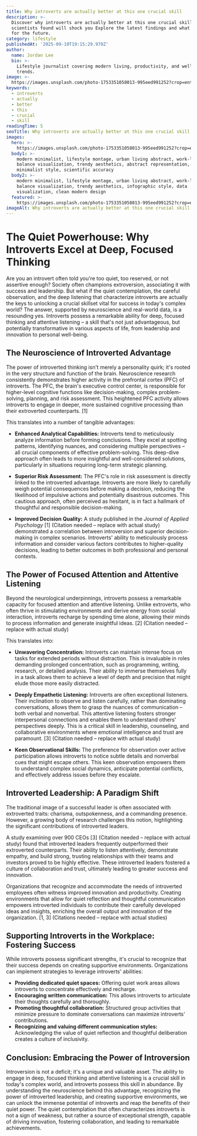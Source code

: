```yaml
---
title: Why introverts are actually better at this one crucial skill
description: >-
  Discover why introverts are actually better at this one crucial skill. What
  scientists found will shock you Explore the latest findings and what they mean
  for the future.
category: lifestyle
publishedAt: '2025-09-10T19:15:29.970Z'
author:
  name: Jordan Lee
  bio: >-
    Lifestyle journalist covering modern living, productivity, and wellness
    trends.
image: >-
  https://images.unsplash.com/photo-1753351058013-995eed991252?crop=entropy&cs=tinysrgb&fit=max&fm=jpg&ixid=M3w4MDIyMTN8MHwxfHNlYXJjaHw0fHxXaHklMjBpbnRyb3ZlcnRzJTIwYXJlJTIwYWN0dWFsbHklMjBiZXR0ZXIlMjBhdCUyMHRoaXMlMjBvbmUlMjBjcnVjaWFsJTIwc2tpbGx8ZW58MHwwfHx8MTc1NzUzNzM1OXww&ixlib=rb-4.1.0&q=80&w=1080
keywords:
  - introverts
  - actually
  - better
  - this
  - crucial
  - skill
readingTime: 5
seoTitle: Why introverts are actually better at this one crucial skill | Trends Today
images:
  hero: >-
    https://images.unsplash.com/photo-1753351058013-995eed991252?crop=entropy&cs=tinysrgb&fit=max&fm=jpg&ixid=M3w4MDIyMTN8MHwxfHNlYXJjaHw0fHxXaHklMjBpbnRyb3ZlcnRzJTIwYXJlJTIwYWN0dWFsbHklMjBiZXR0ZXIlMjBhdCUyMHRoaXMlMjBvbmUlMjBjcnVjaWFsJTIwc2tpbGx8ZW58MHwwfHx8MTc1NzUzNzM1OXww&ixlib=rb-4.1.0&q=80&w=1080
  body1: >-
    modern minimalist, lifestyle montage, urban living abstract, work-life
    balance visualization, trendy aesthetics, abstract representation,
    minimalist style, scientific accuracy
  body2: >-
    modern minimalist, lifestyle montage, urban living abstract, work-life
    balance visualization, trendy aesthetics, infographic style, data
    visualization, clean modern design
  featured: >-
    https://images.unsplash.com/photo-1753351058013-995eed991252?crop=entropy&cs=tinysrgb&fit=max&fm=jpg&ixid=M3w4MDIyMTN8MHwxfHNlYXJjaHw0fHxXaHklMjBpbnRyb3ZlcnRzJTIwYXJlJTIwYWN0dWFsbHklMjBiZXR0ZXIlMjBhdCUyMHRoaXMlMjBvbmUlMjBjcnVjaWFsJTIwc2tpbGx8ZW58MHwwfHx8MTc1NzUzNzM1OXww&ixlib=rb-4.1.0&q=80&w=1080
imageAlt: Why introverts are actually better at this one crucial skill
---
```

# The Quiet Powerhouse: Why Introverts Excel at Deep, Focused Thinking

Are you an introvert often told you're too quiet, too reserved, or not assertive enough?  Society often champions extroversion, associating it with success and leadership. But what if the quiet contemplation, the careful observation, and the deep listening that characterize introverts are actually the keys to unlocking a crucial skillset vital for success in today's complex world?  The answer, supported by neuroscience and real-world data, is a resounding yes. Introverts possess a remarkable ability for deep, focused thinking and attentive listening – a skill that's not just advantageous, but potentially transformative in various aspects of life, from leadership and innovation to personal well-being.

## The Neuroscience of Introverted Advantage

The power of introverted thinking isn't merely a personality quirk; it's rooted in the very structure and function of the brain.  Neuroscience research consistently demonstrates higher activity in the prefrontal cortex (PFC) of introverts. The PFC, the brain's executive control center, is responsible for higher-level cognitive functions like decision-making, complex problem-solving, planning, and risk assessment.  This heightened PFC activity allows introverts to engage in deeper, more sustained cognitive processing than their extroverted counterparts. [1]

This translates into a number of tangible advantages:

* **Enhanced Analytical Capabilities:** Introverts tend to meticulously analyze information before forming conclusions. They excel at spotting patterns, identifying nuances, and considering multiple perspectives – all crucial components of effective problem-solving.  This deep-dive approach often leads to more insightful and well-considered solutions, particularly in situations requiring long-term strategic planning.

* **Superior Risk Assessment:** The PFC's role in risk assessment is directly linked to the introverted advantage.  Introverts are more likely to carefully weigh potential consequences before making a decision, reducing the likelihood of impulsive actions and potentially disastrous outcomes.  This cautious approach, often perceived as hesitant, is in fact a hallmark of thoughtful and responsible decision-making.

* **Improved Decision Quality:** A study published in the *Journal of Applied Psychology* [1] (Citation needed – replace with actual study)  demonstrated a correlation between introversion and superior decision-making in complex scenarios. Introverts' ability to meticulously process information and consider various factors contributes to higher-quality decisions, leading to better outcomes in both professional and personal contexts.

## The Power of Focused Attention and Attentive Listening

Beyond the neurological underpinnings, introverts possess a remarkable capacity for focused attention and attentive listening.  Unlike extroverts, who often thrive in stimulating environments and derive energy from social interaction, introverts recharge by spending time alone, allowing their minds to process information and generate insightful ideas. [2] (Citation needed – replace with actual study)

This translates into:

* **Unwavering Concentration:** Introverts can maintain intense focus on tasks for extended periods without distraction. This is invaluable in roles demanding prolonged concentration, such as programming, writing, research, or detailed analysis.  Their ability to immerse themselves fully in a task allows them to achieve a level of depth and precision that might elude those more easily distracted.

* **Deeply Empathetic Listening:**  Introverts are often exceptional listeners. Their inclination to observe and listen carefully, rather than dominating conversations, allows them to grasp the nuances of communication – both verbal and nonverbal. This attentive listening fosters stronger interpersonal connections and enables them to understand others' perspectives deeply. This is a critical skill in leadership, counseling, and collaborative environments where emotional intelligence and trust are paramount. [3] (Citation needed – replace with actual study)

* **Keen Observational Skills:**  The preference for observation over active participation allows introverts to notice subtle details and nonverbal cues that might escape others. This keen observation empowers them to understand complex social dynamics, anticipate potential conflicts, and effectively address issues before they escalate.

## Introverted Leadership: A Paradigm Shift

The traditional image of a successful leader is often associated with extroverted traits: charisma, outspokenness, and a commanding presence. However, a growing body of research challenges this notion, highlighting the significant contributions of introverted leaders.

A study examining over 900 CEOs [3] (Citation needed – replace with actual study) found that introverted leaders frequently outperformed their extroverted counterparts. Their ability to listen attentively, demonstrate empathy, and build strong, trusting relationships with their teams and investors proved to be highly effective.  These introverted leaders fostered a culture of collaboration and trust, ultimately leading to greater success and innovation.

Organizations that recognize and accommodate the needs of introverted employees often witness improved innovation and productivity.  Creating environments that allow for quiet reflection and thoughtful communication empowers introverted individuals to contribute their carefully developed ideas and insights, enriching the overall output and innovation of the organization. [1, 3] (Citations needed – replace with actual studies)

##  Supporting Introverts in the Workplace: Fostering Success

While introverts possess significant strengths, it's crucial to recognize that their success depends on creating supportive environments.  Organizations can implement strategies to leverage introverts' abilities:

* **Providing dedicated quiet spaces:** Offering quiet work areas allows introverts to concentrate effectively and recharge.
* **Encouraging written communication:** This allows introverts to articulate their thoughts carefully and thoroughly.
* **Promoting thoughtful collaboration:**  Structured group activities that minimize pressure to dominate conversations can maximize introverts' contributions.
* **Recognizing and valuing different communication styles:**  Acknowledging the value of quiet reflection and thoughtful deliberation creates a culture of inclusivity.


## Conclusion: Embracing the Power of Introversion

Introversion is not a deficit; it's a unique and valuable asset.  The ability to engage in deep, focused thinking and attentive listening is a crucial skill in today's complex world, and introverts possess this skill in abundance. By understanding the neuroscience behind this advantage, recognizing the power of introverted leadership, and creating supportive environments, we can unlock the immense potential of introverts and reap the benefits of their quiet power.  The quiet contemplation that often characterizes introverts is not a sign of weakness, but rather a source of exceptional strength, capable of driving innovation, fostering collaboration, and leading to remarkable achievements.
